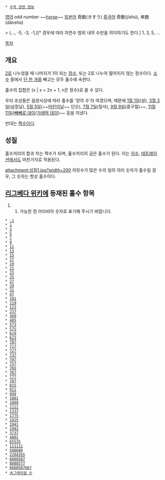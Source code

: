  * [[수학 관련 정보]]

[[영어]] odd number ~~[[말(동물)|horse]]~~
[[일본어]] 奇数(きすう)
[[중국어]] 奇数(jīshù), 单数(dānshù)

> (..., -5, -3, -1,)[* 경우에 따라 자연수 범위 내의 수만을 의미하기도 한다.] 1, 3, 5, ...

[[목차]]

== 개요 ==
[[2]]로 나누었을 때 나머지가 1이 되는 [[정수]], 또는 2로 나누어 떨어지지 않는 정수이다. [[소수]] 중에서 [[2|단 한 개]]를 빼고는 모두 홀수에 속한다.

홀수의 집합은 {x | x = 2n + 1, n은 정수}로 쓸 수 있다.

우리 조상들은 음양사상에 따라 홀수를 '양의 수'라 여겼으며, 때문에 [[1월 1일]](설), [[3월 3일]](삼짇날), [[5월 5일]](~~[[어린이날]]~~ 단오), [[7월 7일]](칠석), [[9월 9일]](중구절)~~, [[11월 11일]]([[빼빼로 데이]]/[[가래떡 데이]])~~ 등을 지냈다.

반대는 [[짝수]]이다.

== 성질 ==
홀수끼리의 합과 차는 짝수가 되며, 홀수끼리의 곱은 홀수가 된다. 이는 [[지수]], [[테트레이션]]에서도 마찬가지로 적용된다.

attachment:성질1.jpg?width=200
자릿수가 많은 수의 일의 자리 숫자가 홀수일 경우, 그 숫자는 항상 홀수이다.

== [[리그베다 위키]]에 등재된 홀수 항목 ==
##가능한 한 아라비아 숫자로 표기해 주시기 바랍니다.
 * [[-1]]
 * [[1]]
 * [[3]]
 * [[5]]
 * [[7]]
 * [[9]]
 * [[11]]
 * [[13]]
 * [[15]]
 * [[17]]
 * [[19]]
 * [[21]]
 * [[23]]
 * [[25]]
 * [[27]]
 * [[29]]
 * [[31]]
 * [[47]]
 * [[101]]
 * [[119]]
 * [[123]]
 * [[237]]
 * [[369]]
 * [[405]]
 * [[573]]
 * [[575]]
 * [[619]]
 * [[623]]
 * [[707]]
 * [[717]]
 * [[727]]
 * [[737]]
 * [[747]]
 * [[757]]
 * [[765]]
 * [[767]]
 * [[777]]
 * [[787]]
 * [[815]]
 * [[911]]
 * [[999]]
 * [[1001]] 
 * [[천구|1009]]
 * [[1111]]
 * [[1337]]
 * [[1775]]
 * [[1925]]
 * [[1941]]
 * [[1943]]
 * [[3737]]
 * [[4001]]
 * [[65535]]
 * [[111111]]
 * [[588689]]
 * [[2204355]]
 * [[6668587]]
 * [[8888577]]
 * [[6668587667]]
 * [[그레이엄 수#s-2|大그레이엄 수]]

